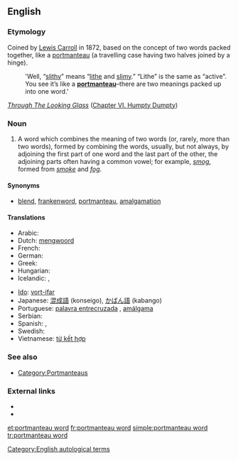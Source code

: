 ==English==

===Etymology===
Coined by [[w:Lewis Carroll|Lewis Carroll]] in 1872, based on the concept of two words packed together, like a [[portmanteau]] (a travelling case having two halves joined by a hinge).
: 'Well, “[[slithy]]” means “[[lithe]] and [[slimy]].” “Lithe” is the same as “active”. You see it’s like a '''[[portmanteau]]'''–there are two meanings packed up into one word.'
''[[s:Through The Looking Glass (And What Alice Found There)|Through The Looking Glass]]'' ([[s:Through the Looking Glass (And What Alice Found There)/Chapter VI|Chapter VI. Humpty Dumpty]])

===Noun===
{{en-noun|sg=[[portmanteau]] [[word]]}}

# {{linguistics}} A word which combines the meaning of two words (or, rarely, more than two words), formed by combining the words, usually, but not always, by adjoining the first part of one word and the last part of the other, the adjoining parts often having a common vowel; for example, ''[[smog]]'', formed from ''[[smoke]]'' and ''[[fog]]''.

====Synonyms====
* [[blend]], [[frankenword]], [[portmanteau]], [[amalgamation]]

====Translations====
{{trans-top|a word formed which combines the meaning of two words}}
* Arabic: {{Arab|[[كلمة منحوتة من كلمتين]]}} {{f}}
* Dutch: [[mengwoord]] {{n}}
* French: {{t+|fr|mot-valise|m}}
* German: {{t+|de|Kofferwort|n}}
* Greek: {{t|el|σύμμειγμα|n|tr=sýmmeigma|sc=Grek}}
* Hungarian: {{t|hu|vegyülékszó}}
* Icelandic: {{t|is|samrunaorð|n}}, {{t|is|frakkaorð|n}}
{{trans-mid}}
* [[Ido]]: [[vort-ifar]]
* Japanese: [[混成語]] (konseigo), [[かばん語]] (kabango)
* Portuguese: [[palavra entrecruzada]] {{f}}, [[amálgama]] {{f}}
* Serbian: {{t|sr|кованица|f|tr=kovanica|sc=Cyrl}}
* Spanish: {{t+|es|palabra baúl|f}}, {{t+|es|contracción|f}}
* Swedish: {{t+|sv|teleskopord|n}}
* Vietnamese: [[từ kết hợp]] <!-- This literal translation back into English belongs on the Vietnamese page (''literally: "combined word"'') -->
{{trans-bottom}}

===See also===
* [[:Category:English blends|Category:Portmanteaus]]

===External links===
* {{pedia}}
* {{pedia|List of portmanteaus}}

[[Category:English autological terms]]

[[et:portmanteau word]]
[[fr:portmanteau word]]
[[simple:portmanteau word]]
[[tr:portmanteau word]]